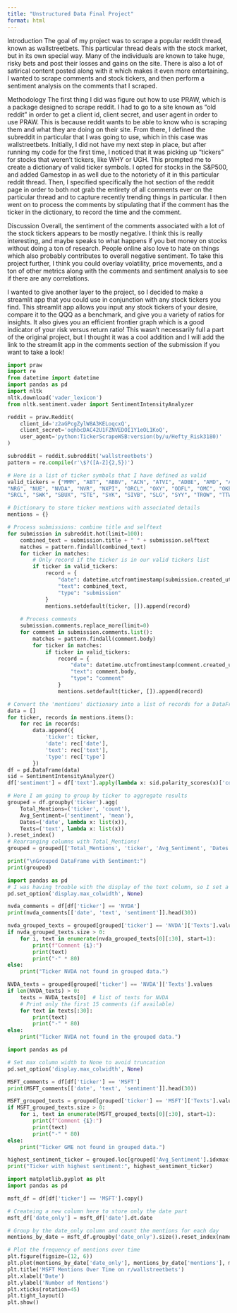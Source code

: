 ```yaml
---
title: "Unstructured Data Final Project"
format: html
---
```

Introduction
The goal of my project was to scrape a popular reddit thread, known as wallstreetbets. This particular thread deals with the stock market, but in its own special way. Many of the individuals are known to take huge, risky bets and post their losses and gains on the site. There is also a lot of satirical content posted along with it which makes it even more entertaining. I wanted to scrape comments and stock tickers, and then perform a sentiment analysis on the comments that I scraped. 

Methodology
The first thing I did was figure out how to use PRAW, which is a package designed to scrape reddit. I had to go to a site known as “old reddit” in order to get a client id, client secret, and user agent in order to use PRAW. This is because reddit wants to be able to know who is scraping them and what they are doing on their site. From there, I defined the subreddit in particular that I was going to use, which in this case was wallstreetbets. Initially, I did not have my next step in place, but after running my code for the first time, I noticed that it was picking up “tickers” for stocks that weren’t tickers, like WHY or UGH. This prompted me to create a dictionary of valid ticker symbols. I opted for stocks in the S&P500, and added Gamestop in as well due to the notoriety of it in this particular reddit thread. Then, I specified specifically the hot section of the reddit page in order to both not grab the entirety of all comments ever on the particular thread and to capture recently trending things in particular. I then went on to process the comments by stipulating that if the comment has the ticker in the dictionary, to record the time and the  comment.

Discussion
Overall, the sentiment of the comments associated with a lot of the stock tickers appears to be mostly negative. I think this is really interesting, and maybe speaks to what happens if you bet money on stocks without doing a ton of research. People online also love to hate on things which also probably contributes to overall negative sentiment. To take this project further, I think you could overlay volatility, price movements, and a ton of other metrics along with the comments and sentiment analysis to see if there are any correlations. 


I wanted to give another layer to the project, so I decided to make a streamlit app that you could use in conjunction with any stock tickers you find. This streamlit app allows you input any stock tickers of your desire, compare it to the QQQ as a benchmark, and give you a variety of ratios for insights. It also gives you an efficient frontier graph which is a good indicator of your risk versus return ratio! This wasn't necessarily full a part of the original project, but I thought it was 
a cool addition and I will add the link to the streamlit app in the comments section of the submission if you want to take a look! 

```python
import praw
import re
from datetime import datetime
import pandas as pd
import nltk
nltk.download('vader_lexicon')
from nltk.sentiment.vader import SentimentIntensityAnalyzer

reddit = praw.Reddit(
    client_id='z2aGPcgZylW8A3KELoqcxQ',
    client_secret='oqhbcDAC42U1FZNVEDOI1Y1eOL1KoQ',
    user_agent='python:TickerScrapeWSB:version(by/u/Hefty_Risk3180)'
)

subreddit = reddit.subreddit('wallstreetbets')
pattern = re.compile(r'\$?([A-Z]{2,5})')

# Here is a list of ticker symbols that I have defined as valid
valid_tickers = {"MMM", "ABT", "ABBV", "ACN", "ATVI", "ADBE", "AMD", "AAP", "AES", "AFL", "A", "APD", "AKAM", "ALK", "ALB", "ARE", "ALXN", "ALGN", "ALLE", "AGN","ADS", "LNT", "ALL", "GOOGL", "GOOG", "MO", "AMZN", "AMCR", "AEE", "AEP","AXP", "AIG", "AMT", "AWK", "AMP", "ABC", "AME", "AMGN", "APH", "APTV","ANSS", "ANTM", "AON", "AOS", "APA", "AIV", "AMAT", "ATO", "ADSK", "ADP","AZO", "AVB", "AVY", "BKR", "BLL", "BAC", "BK", "BAX", "BDX", "BRK.B","BBY", "BIIB", "BLK", "BA", "BKNG", "BWA", "BXP", "BSX", "BMY", "AVGO","BR", "BF.B", "CHRW", "COG", "CDNS", "CPB", "COF", "CAH", "KMX", "CCL","CAT", "CBOE", "CBRE", "CDW", "CE", "CNC", "CNP", "CTL", "CERN", "CF","SCHW", "CHTR", "CVX", "CMG", "CB", "CHD", "CI", "CINF", "CTAS", "CSCO","C", "CFG", "CTXS", "CLX", "CME", "CMS", "KO", "CTSH", "CL", "CMCSA", "CMA","CAG", "CXO", "COP", "ED", "STZ", "COO", "CPRT", "GLW", "CTVA", "COST","CCI", "CSX", "CMI", "CVS", "DHI", "DHR", "DRI", "DVA", "DE", "DAL", "XRAY","DVN", "DLR", "D", "DPZ", "DOV", "DOW", "DTE", "DUK", "DRE", "DD", "DXC","ETN", "EBAY", "ECL", "EIX", "EW", "EA", "EMN", "ETR", "EOG", "EQT", "EFX","EQR", "ESS", "EL", "ETSY", "EVRG", "EXC", "EXPD", "EXPE", "FIS", "FISV","FLT", "FMC", "F", "FTI", "FB", "FBHS", "BEN", "FCX", "FRT", "FTNT", "FTV","GD", "GE", "GPC", "GILD", "GIS", "GM", "GPN", "GS", "GWW", "HRB", "HAL","HBI", "HOG", "HIG", "HOLX", "HD", "HON", "HRL", "HST", "HWM", "HPQ", "HUM","HBAN", "HII", "IEX", "IDXX", "INFO", "ITW", "ILMN", "INCY", "IR", "INTC","ICE", "IBM", "IP", "IPG", "IFF", "INTU", "ISRG", "IVZ", "IRM", "JBHT", "JCI","JPM", "JNJ", "J", "KSU", "K", "KEY", "KMB", "KIM", "KMI", "KLAC", "KHC", "KR","LB", "LHX", "LH", "LRCX", "LW", "LVS", "LEG", "LDOS", "LEN", "LLY", "LNC", "LIN","LYV", "L", "LOW", "LUMN", "LYB", "MTB", "MRO", "MPC", "MKC", "MCD", "MCK", "MDT","MRK", "MET", "MTD", "MGM", "MCHP", "MU", "MSFT", "MA", "MHK", "TAP", "MDLZ","MON", "MNST", "MCO", "MS", "MOS", "MSI", "MYL", "NDAQ", "NTAP", "NFLX", "NWL","NEM", "NWSA", "NWS", "NEE", "NLSN", "NKE", "NI", "NSC", "NTRS", "NOC", "NOV",
"NRG", "NUE", "NVDA", "NVR", "NXPI", "ORCL", "OXY", "ODFL", "OMC", "OKE", "ORLY","OTIS", "O", "PCAR", "PH", "PDCO", "PAYX", "PAYC", "PNR", "PBCT", "PEAK", "PKI","PRGO", "PFE", "PM", "PSX", "PNW", "PXD", "PNC", "POOL", "PPG", "PPL", "PFG", "PG","PGR", "PLD", "PRU", "PEG", "PSA", "PHM", "PVH", "QRVO", "PWR", "QCOM", "RL", "REG","REGN", "RF", "RSG", "RCL", "RMD", "RHI", "ROK", "ROP", "ROST", "RJF", "SPGI", "CRM","SBAC", "SLB", "STX", "SEE", "SRE", "NOW", "SHW", "SPG", "SWKS", "SNA", "STT",
"SRCL", "SWK", "SBUX", "STE", "SYK", "SIVB", "SLG", "SYY", "TROW", "TTWO", "TPR","TGT", "TEL", "TMO", "TJX", "TSCO", "TDG", "TRV", "TRIP", "TIF", "TSLA", "TXN","TXT", "UDR", "ULTA", "UAL", "UNP", "UNH", "UPS", "USB", "VLO", "VAR", "VTR","VRSN", "VZ", "VRTX", "VIAC", "VFC", "WBA", "WMT", "WRK", "WU", "WY", "WHR","WDC", "WEC", "WFC", "WELL", "WST", "XEL", "XOM", "XRAY", "XLNX", "XYL", "YUM","ZBRA", "ZBH", "ZION", "ZTS","GME"} 

# Dictionary to store ticker mentions with associated details
mentions = {}

# Process submissions: combine title and selftext
for submission in subreddit.hot(limit=100):
    combined_text = submission.title + " " + submission.selftext
    matches = pattern.findall(combined_text)
    for ticker in matches:
        # Only record if the ticker is in our valid tickers list
        if ticker in valid_tickers:
            record = {
                "date": datetime.utcfromtimestamp(submission.created_utc),
                "text": combined_text,
                "type": "submission"
            }
            mentions.setdefault(ticker, []).append(record)
    
    # Process comments
    submission.comments.replace_more(limit=0)
    for comment in submission.comments.list():
        matches = pattern.findall(comment.body)
        for ticker in matches:
            if ticker in valid_tickers:
                record = {
                    "date": datetime.utcfromtimestamp(comment.created_utc),
                    "text": comment.body,
                    "type": "comment"
                }
                mentions.setdefault(ticker, []).append(record)

# Convert the 'mentions' dictionary into a list of records for a DataFrame
data = []
for ticker, records in mentions.items():
    for rec in records:
        data.append({
            'ticker': ticker,
            'date': rec['date'],
            'text': rec['text'],
            'type': rec['type']
        })
df = pd.DataFrame(data)
sid = SentimentIntensityAnalyzer()
df['sentiment'] = df['text'].apply(lambda x: sid.polarity_scores(x)['compound'])

# Here I am going to group by ticker to aggregate results
grouped = df.groupby('ticker').agg(
    Total_Mentions=('ticker', 'count'),
    Avg_Sentiment=('sentiment', 'mean'),
    Dates=('date', lambda x: list(x)),
    Texts=('text', lambda x: list(x))
).reset_index()
# Rearranging columns with Total_Mentions! 
grouped = grouped[['Total_Mentions', 'ticker', 'Avg_Sentiment', 'Dates', 'Texts']].sort_values("Total_Mentions", ascending=False)

print("\nGrouped DataFrame with Sentiment:")
print(grouped)
```


```python
import pandas as pd
# I was having trouble with the display of the text column, so I set a higher width on the columns
pd.set_option('display.max_colwidth', None)

nvda_comments = df[df['ticker'] == 'NVDA']
print(nvda_comments[['date', 'text', 'sentiment']].head(30))
```

```python
nvda_grouped_texts = grouped[grouped['ticker'] == 'NVDA']['Texts'].values
if nvda_grouped_texts.size > 0:
    for i, text in enumerate(nvda_grouped_texts[0][:30], start=1):
        print(f"Comment {i}:")
        print(text)
        print("-" * 80)
else:
    print("Ticker NVDA not found in grouped data.")
```
```python
NVDA_texts = grouped[grouped['ticker'] == 'NVDA']['Texts'].values
if len(NVDA_texts) > 0:
    texts = NVDA_texts[0]  # list of texts for NVDA
    # Print only the first 15 comments (if available)
    for text in texts[:30]:
        print(text)
        print("-" * 80)
else:
    print("Ticker NVDA not found in the grouped data.")
```


```python
import pandas as pd

# Set max column width to None to avoid truncation
pd.set_option('display.max_colwidth', None)

MSFT_comments = df[df['ticker'] == 'MSFT']
print(MSFT_comments[['date', 'text', 'sentiment']].head(30))
```

```python
MSFT_grouped_texts = grouped[grouped['ticker'] == 'MSFT']['Texts'].values
if MSFT_grouped_texts.size > 0:
    for i, text in enumerate(MSFT_grouped_texts[0][:30], start=1):
        print(f"Comment {i}:")
        print(text)
        print("-" * 80)
else:
    print("Ticker GME not found in grouped data.")
```

```python
highest_sentiment_ticker = grouped.loc[grouped['Avg_Sentiment'].idxmax(), 'ticker']
print("Ticker with highest sentiment:", highest_sentiment_ticker)
```

```python
import matplotlib.pyplot as plt
import pandas as pd

msft_df = df[df['ticker'] == 'MSFT'].copy()

# Createing a new column here to store only the date part 
msft_df['date_only'] = msft_df['date'].dt.date

# Group by the date_only column and count the mentions for each day
mentions_by_date = msft_df.groupby('date_only').size().reset_index(name='mentions')

# Plot the frequency of mentions over time
plt.figure(figsize=(12, 6))
plt.plot(mentions_by_date['date_only'], mentions_by_date['mentions'], marker='o', linestyle='-', color='blue')
plt.title('MSFT Mentions Over Time on r/wallstreetbets')
plt.xlabel('Date')
plt.ylabel('Number of Mentions')
plt.xticks(rotation=45)
plt.tight_layout()
plt.show()
```